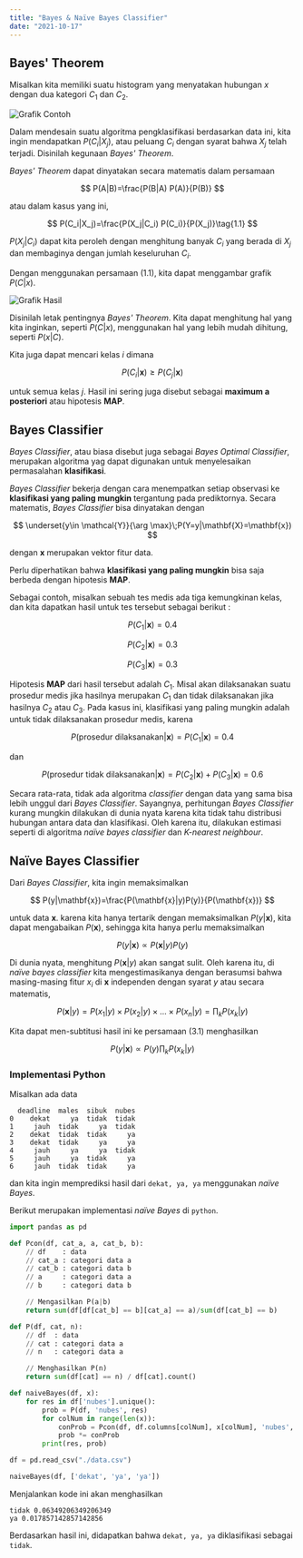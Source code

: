 ```yaml
---
title: "Bayes & Naïve Bayes Classifier"
date: "2021-10-17"
---
```

## Bayes' Theorem

Misalkan kita memiliki suatu histogram yang menyatakan hubungan $x$ dengan dua kategori $C_1$ dan $C_2$.

![Grafik Contoh](./graph1.jpg "Grafik Contoh")

Dalam mendesain suatu algoritma pengklasifikasi berdasarkan data ini, kita ingin mendapatkan $P(C_i|X_j)$, atau peluang $C_i$ dengan syarat bahwa $X_j$ telah terjadi. Disinilah kegunaan *Bayes' Theorem*. 

*Bayes' Theorem* dapat dinyatakan secara matematis dalam persamaan

$$
P(A|B)=\frac{P(B|A) P(A)}{P(B)}
$$

atau dalam kasus yang ini,

$$
P(C_i|X_j)=\frac{P(X_j|C_i) P(C_i)}{P(X_j)}\tag{1.1}
$$

$P(X_j|C_i)$ dapat kita peroleh dengan menghitung banyak $C_i$ yang berada di $X_j$ dan membaginya dengan jumlah keseluruhan $C_i$.

Dengan menggunakan persamaan $(1.1)$, kita dapat menggambar grafik $P(C|x)$.

![Grafik Hasil](./graph2.jpg "Grafik conditional probability")

Disinilah letak pentingnya *Bayes' Theorem*. Kita dapat menghitung hal yang kita inginkan, seperti $P(C|x)$, menggunakan hal yang lebih mudah dihitung, seperti $P(x|C)$.

Kita juga dapat mencari kelas $i$ dimana

$$
P(C_i|\mathbf{x}) \ge P(C_j|\mathbf{x})
$$

untuk semua kelas $j$. Hasil ini sering juga disebut sebagai **maximum a posteriori** atau hipotesis **MAP**.

## Bayes Classifier

*Bayes Classifier*, atau biasa disebut juga sebagai *Bayes Optimal Classifier*, merupakan algoritma yag dapat digunakan untuk menyelesaikan permasalahan **klasifikasi**.

*Bayes Classifier* bekerja dengan cara menempatkan setiap observasi ke **klasifikasi yang paling mungkin** tergantung pada prediktornya. Secara matematis, *Bayes Classifier* bisa dinyatakan dengan

$$
\underset{y\in \mathcal{Y}}{\arg \max}\;P(Y=y|\mathbf{X}=\mathbf{x})
$$

dengan $\mathbf{x}$ merupakan vektor fitur data.

Perlu diperhatikan bahwa **klasifikasi yang paling mungkin** bisa saja berbeda dengan hipotesis **MAP**.

Sebagai contoh, misalkan sebuah tes medis ada tiga kemungkinan kelas, dan kita dapatkan hasil untuk tes tersebut sebagai berikut :

$$
P(C_1|\mathbf{x})=0.4
$$

$$
P(C_2|\mathbf{x})=0.3
$$

$$
P(C_3|\mathbf{x})=0.3
$$

Hipotesis **MAP** dari hasil tersebut adalah $C_1$. Misal akan dilaksanakan suatu prosedur medis jika hasilnya merupakan $C_1$ dan tidak dilaksanakan jika hasilnya $C_2$ atau $C_3$. Pada kasus ini, klasifikasi yang paling mungkin adalah untuk tidak dilaksanakan prosedur medis, karena 

$$
P(\text{prosedur dilaksanakan}|\mathbf{x})=P(C_1|\mathbf{x})=0.4
$$

dan

$$
P(\text{prosedur tidak dilaksanakan}|\mathbf{x})=P(C_2|\mathbf{x})+P(C_3|\mathbf{x})=0.6
$$

Secara rata-rata, tidak ada algoritma *classifier* dengan data yang sama bisa lebih unggul dari *Bayes Classifier*. Sayangnya, perhitungan *Bayes Classifier* kurang mungkin dilakukan di dunia nyata karena kita tidak tahu distribusi hubungan antara data dan klasifikasi. Oleh karena itu, dilakukan estimasi seperti di algoritma *naïve bayes classifier* dan *K-nearest neighbour*.

## Naïve Bayes Classifier

Dari *Bayes Classifier*, kita ingin memaksimalkan 

$$
P(y|\mathbf{x})=\frac{P(\mathbf{x}|y)P(y)}{P(\mathbf{x})}
$$

untuk data $\mathbf{x}$. karena kita hanya tertarik dengan memaksimalkan $P(y|\mathbf{x})$, kita dapat mengabaikan $P(\mathbf{x})$, sehingga kita hanya perlu memaksimalkan

$$
P(y|\mathbf{x})\propto P(\mathbf{x}|y)P(y)\tag{3.1}
$$

Di dunia nyata, menghitung $P(\mathbf{x}|y)$ akan sangat sulit. Oleh karena itu, di *naïve bayes classifier* kita mengestimasikanya dengan berasumsi bahwa masing-masing fitur $x_i$ di $\mathbf{x}$ independen dengan syarat $y$ atau secara matematis, 

$$
P(\mathbf{x}|y)=P(x_1|y)\times P(x_2|y)\times ...\times P(x_n|y)=\prod_k P(x_k|y)
$$

Kita dapat men-subtitusi hasil ini ke persamaan $(3.1)$
  menghasilkan

$$
P(y|\mathbf{x})\propto P(y)\prod_k P(x_k|y)
$$

### Implementasi Python

Misalkan ada data

```
  deadline  males  sibuk  nubes
0    dekat     ya  tidak  tidak
1     jauh  tidak     ya  tidak
2    dekat  tidak  tidak     ya
3    dekat  tidak     ya     ya
4     jauh     ya     ya  tidak
5     jauh     ya  tidak     ya
6     jauh  tidak  tidak     ya
```

dan kita ingin memprediksi hasil dari `dekat, ya, ya` menggunakan *naïve Bayes*.

Berikut merupakan implementasi *naïve Bayes* di `python`.

```python
import pandas as pd

def Pcon(df, cat_a, a, cat_b, b):
    // df    : data
    // cat_a : categori data a
    // cat_b : categori data b
    // a     : categori data a
    // b     : categori data b

    // Mengasilkan P(a|b)
    return sum(df[df[cat_b] == b][cat_a] == a)/sum(df[cat_b] == b)

def P(df, cat, n):
    // df  : data
    // cat : categori data a
    // n   : categori data a

    // Menghasilkan P(n)
    return sum(df[cat] == n) / df[cat].count()

def naiveBayes(df, x):
    for res in df['nubes'].unique():
        prob = P(df, 'nubes', res)
        for colNum in range(len(x)):
            conProb = Pcon(df, df.columns[colNum], x[colNum], 'nubes', res)
            prob *= conProb
        print(res, prob)

df = pd.read_csv("./data.csv")

naiveBayes(df, ['dekat', 'ya', 'ya'])
```

Menjalankan kode ini akan menghasilkan

```
tidak 0.06349206349206349
ya 0.017857142857142856
```

Berdasarkan hasil ini, didapatkan bahwa `dekat, ya, ya` diklasifikasi sebagai `tidak`.